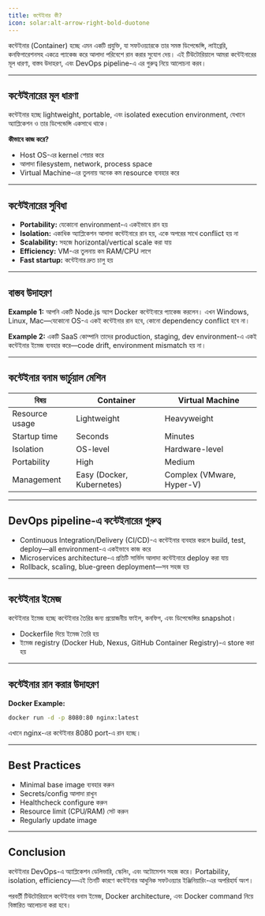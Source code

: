 ```yaml
---
title: কন্টেইনার কী?
icon: solar:alt-arrow-right-bold-duotone
---
```


কন্টেইনার (Container) হচ্ছে এমন একটি প্রযুক্তি, যা সফটওয়্যারকে তার সমস্ত ডিপেন্ডেন্সি, লাইব্রেরি, কনফিগারেশনসহ একত্রে প্যাকেজ করে আলাদা পরিবেশে রান করার সুযোগ দেয়। এই টিউটোরিয়ালে আমরা কন্টেইনারের মূল ধারণা, বাস্তব উদাহরণ, এবং DevOps pipeline-এ এর গুরুত্ব নিয়ে আলোচনা করব।

---

## কন্টেইনারের মূল ধারণা

কন্টেইনার হচ্ছে lightweight, portable, এবং isolated execution environment, যেখানে অ্যাপ্লিকেশন ও তার ডিপেন্ডেন্সি একসাথে থাকে।

**কীভাবে কাজ করে?**
- Host OS-এর kernel শেয়ার করে
- আলাদা filesystem, network, process space
- Virtual Machine-এর তুলনায় অনেক কম resource ব্যবহার করে

---

## কন্টেইনারের সুবিধা

- **Portability:** যেকোনো environment-এ একইভাবে রান হয়
- **Isolation:** একাধিক অ্যাপ্লিকেশন আলাদা কন্টেইনারে রান হয়, একে অপরের সাথে conflict হয় না
- **Scalability:** সহজে horizontal/vertical scale করা যায়
- **Efficiency:** VM-এর তুলনায় কম RAM/CPU লাগে
- **Fast startup:** কন্টেইনার দ্রুত চালু হয়

---

## বাস্তব উদাহরণ

**Example 1:**
আপনি একটি Node.js অ্যাপ Docker কন্টেইনারে প্যাকেজ করলেন। এখন Windows, Linux, Mac—যেকোনো OS-এ একই কন্টেইনার রান হবে, কোনো dependency conflict হবে না।

**Example 2:**
একটি SaaS কোম্পানি তাদের production, staging, dev environment-এ একই কন্টেইনার ইমেজ ব্যবহার করে—code drift, environment mismatch হয় না।

---

## কন্টেইনার বনাম ভার্চুয়াল মেশিন

| বিষয়           | Container                        | Virtual Machine                |
|----------------|----------------------------------|-------------------------------|
| Resource usage | Lightweight                      | Heavyweight                   |
| Startup time   | Seconds                          | Minutes                       |
| Isolation      | OS-level                         | Hardware-level                |
| Portability    | High                             | Medium                        |
| Management     | Easy (Docker, Kubernetes)        | Complex (VMware, Hyper-V)     |

---

## DevOps pipeline-এ কন্টেইনারের গুরুত্ব

- Continuous Integration/Delivery (CI/CD)-এ কন্টেইনার ব্যবহার করলে build, test, deploy—all environment-এ একইভাবে কাজ করে
- Microservices architecture-এ প্রতিটি সার্ভিস আলাদা কন্টেইনারে deploy করা যায়
- Rollback, scaling, blue-green deployment—সব সহজ হয়

---

## কন্টেইনার ইমেজ

কন্টেইনার ইমেজ হচ্ছে কন্টেইনার তৈরির জন্য প্রয়োজনীয় ফাইল, কনফিগ, এবং ডিপেন্ডেন্সির snapshot।

- Dockerfile দিয়ে ইমেজ তৈরি হয়
- ইমেজ registry (Docker Hub, Nexus, GitHub Container Registry)-এ store করা হয়

---

## কন্টেইনার রান করার উদাহরণ

**Docker Example:**
```bash
docker run -d -p 8080:80 nginx:latest
```

এখানে nginx-এর কন্টেইনার 8080 port-এ রান হচ্ছে।

---

## Best Practices

- Minimal base image ব্যবহার করুন
- Secrets/config আলাদা রাখুন
- Healthcheck configure করুন
- Resource limit (CPU/RAM) সেট করুন
- Regularly update image

---

## Conclusion

কন্টেইনার DevOps-এ অ্যাপ্লিকেশন ডেলিভারি, স্কেলিং, এবং অটোমেশন সহজ করে। Portability, isolation, efficiency—এই তিনটি কারণে কন্টেইনার আধুনিক সফটওয়্যার ইঞ্জিনিয়ারিং-এর অপরিহার্য অংশ।

পরবর্তী টিউটোরিয়ালে কন্টেইনার বনাম ইমেজ, Docker architecture, এবং Docker command নিয়ে বিস্তারিত আলোচনা করা হবে।
